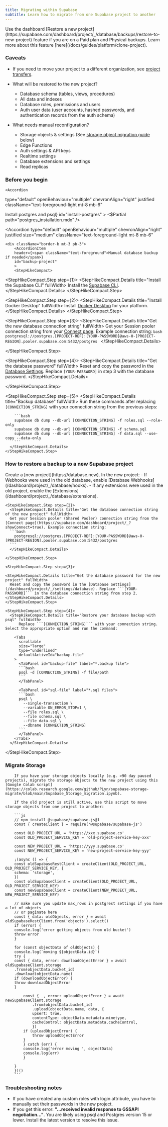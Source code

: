 ```yaml
---
title: Migrating within Supabase
subtitle: Learn how to migrate from one Supabase project to another
---
```


<Admonition type="note" title="" className="mt-3">
  Use the dashboard [Restore a new
  project](https://supabase.com/dashboard/project/_/database/backups/restore-to-new-project) feature
  if you are on a Paid plan and Physical backups. Learn more about this feature
  [here](/docs/guides/platform/clone-project).
</Admonition>

### Caveats

- If you need to move your project to a different organization, see [project transfers](/docs/guides/platform/project-transfer).

- What will be restored to the new project?

  - Database schema (tables, views, procedures)
  - All data and indexes
  - Database roles, permissions and users
  - Auth user data (user accounts, hashed passwords, and authentication records from the auth schema)

- What needs manual reconfiguration?

  - Storage objects & settings (See [storage object migration guide](/docs/guides/platform/migrating-within-supabase#migrate-storage) below)
  - Edge Functions
  - Auth settings & API keys
  - Realtime settings
  - Database extensions and settings
  - Read replicas

### Before you begin

    <Accordion

type="default"
openBehaviour="multiple"
chevronAlign="right"
justified
className="text-foreground-light mt-8 mb-6"

>

  <div className="border-b mt-3 pb-3">
    <AccordionItem
      header={<span className="text-foreground">Install postgres and psql</span>}
      id="install-postgres"
    >
      <$Partial path="postgres_installation.mdx" />
    </AccordionItem>
  </div>
  </Accordion>

<Accordion
  type="default"
  openBehaviour="multiple"
  chevronAlign="right"
  justified
  size="medium"
  className="text-foreground-light mt-8 mb-6"
>
    <div className="border-b mt-3 pb-3">
        <AccordionItem
        header={<span className="text-foreground">Manual database backup if needed</span>}
        id="backup-project"
        >
        <StepHikeCompact>
  <StepHikeCompact.Step step={1}>
    <StepHikeCompact.Details title="Install the Supabase CLI" fullWidth>
    Install the [Supabase CLI](/docs/guides/local-development/cli/getting-started).
    </StepHikeCompact.Details>
  </StepHikeCompact.Step>

<StepHikeCompact.Step step={2}>
  <StepHikeCompact.Details title="Install Docker Desktop" fullWidth>
    Install [Docker Desktop](https://www.docker.com) for your platform.
  </StepHikeCompact.Details>
</StepHikeCompact.Step>

  <StepHikeCompact.Step step={3}>
    <StepHikeCompact.Details title="Get the new database connection string" fullWidth>
      Get your Session pooler connection string from your [Connect page](https://supabase.com/dashboard/project/_?showConnect=true). Example connection string:
      ```bash
        postgresql://postgres.[PROJECT-REF]:[YOUR-PASSWORD]@aws-0-[PROJECT-REGION].pooler.supabase.com:5432/postgres
      ```
    </StepHikeCompact.Details>

  </StepHikeCompact.Step>

  <StepHikeCompact.Step step={4}>
    <StepHikeCompact.Details title="Get the database password" fullWidth>
      Reset and copy the password in the [Database Settings](/dashboard/project/_/settings/database). Replace ```[YOUR-PASSWORD]``` in step 3 with the database password.
    </StepHikeCompact.Details>

  </StepHikeCompact.Step>

  <StepHikeCompact.Step step={5}>
      <StepHikeCompact.Details title="Backup database" fullWidth>
       Run these commands after replacing ```[CONNECTION_STRING]``` with your connection string from the previous steps:

        ```bash
        supabase db dump --db-url [CONNECTION_STRING] -f roles.sql --role-only
        supabase db dump --db-url [CONNECTION_STRING] -f schema.sql
        supabase db dump --db-url [CONNECTION_STRING] -f data.sql --use-copy --data-only
        ```
      </StepHikeCompact.Details>
    </StepHikeCompact.Step>

</StepHikeCompact>
        </AccordionItem>
  </div>
</Accordion>

### How to restore a backup to a new Supabase project

<StepHikeCompact>
    <StepHikeCompact.Step step={1}>
        <StepHikeCompact.Details title="Create and configure new Supabase project" fullWidth>
          Create a [new project](https://database.new). In the new project:
            - If Webhooks were used in the old database, enable [Database Webhooks](/dashboard/project/_/database/hooks).
            - If any extensions were used in the old project, enable the [Extensions](/dashboard/project/_/database/extensions).
        </StepHikeCompact.Details>
    </StepHikeCompact.Step>

    <StepHikeCompact.Step step={2}>
      <StepHikeCompact.Details title="Get the database connection string of the new project" fullWidth>
      Get your Session pooler (Shared Pooler) connection string from the [Connect page](https://supabase.com/dashboard/project/_?showConnect=true). Example connection string:
      ```bash
        postgresql://postgres.[PROJECT-REF]:[YOUR-PASSWORD]@aws-0-[PROJECT-REGION].pooler.supabase.com:5432/postgres
      ```
      </StepHikeCompact.Details>

    </StepHikeCompact.Step>

    <StepHikeCompact.Step step={3}>

    <StepHikeCompact.Details title="Get the database password for the new project" fullWidth>
      Reset and copy the password in the [Database Settings](/dashboard/project/_/settings/database). Replace ```[YOUR-PASSWORD]``` in the database connection string from step 2.
    </StepHikeCompact.Details>
    </StepHikeCompact.Step>

    <StepHikeCompact.Step step={4}>
      <StepHikeCompact.Details title="Restore your database backup with psql" fullWidth>
          Replace ```[CONNECTION_STRING]``` with your connection string. Select the appropriate option and run the command:

        <Tabs
          scrollable
          size="large"
          type="underlined"
          defaultActiveId="backup-file"
        >
          <TabPanel id="backup-file" label="*.backup file">
          ```bash
          psql -d [CONNECTION_STRING] -f file/path
          ```
          </TabPanel>

          <TabPanel id="sql-file" label="*.sql files">
          ```bash
          psql \
            --single-transaction \
            --variable ON_ERROR_STOP=1 \
            --file roles.sql \
            --file schema.sql \
            --file data.sql \
            --dbname [CONNECTION_STRING]
          ```
          </TabPanel>
        </Tabs>
      </StepHikeCompact.Details>

  </StepHikeCompact.Step>
</StepHikeCompact>

### Migrate Storage

        If you have your storage objects locally (e.g. >90 day paused projects), migrate the storage objects to the new project using this [Google Colab script](https://colab.research.google.com/github/PLyn/supabase-storage-migrate/blob/main/Supabase_Storage_migration.ipynb).

        If the old project is still active, use this script to move storage objects from one project to another:

        ```js
        // npm install @supabase/supabase-js@1
        const { createClient } = require('@supabase/supabase-js')

        const OLD_PROJECT_URL = 'https://xxx.supabase.co'
        const OLD_PROJECT_SERVICE_KEY = 'old-project-service-key-xxx'

        const NEW_PROJECT_URL = 'https://yyy.supabase.co'
        const NEW_PROJECT_SERVICE_KEY = 'new-project-service-key-yyy'

        ;(async () => {
        const oldSupabaseRestClient = createClient(OLD_PROJECT_URL, OLD_PROJECT_SERVICE_KEY, {
        schema: 'storage',
        })
        const oldSupabaseClient = createClient(OLD_PROJECT_URL, OLD_PROJECT_SERVICE_KEY)
        const newSupabaseClient = createClient(NEW_PROJECT_URL, NEW_PROJECT_SERVICE_KEY)

        // make sure you update max_rows in postgrest settings if you have a lot of objects
        // or paginate here
        const { data: oldObjects, error } = await oldSupabaseRestClient.from('objects').select()
        if (error) {
        console.log('error getting objects from old bucket')
        throw error
        }

        for (const objectData of oldObjects) {
        console.log(`moving ${objectData.id}`)
        try {
        const { data, error: downloadObjectError } = await oldSupabaseClient.storage
        .from(objectData.bucket_id)
        .download(objectData.name)
        if (downloadObjectError) {
        throw downloadObjectError
        }

            const { _, error: uploadObjectError } = await newSupabaseClient.storage
                .from(objectData.bucket_id)
                .upload(objectData.name, data, {
                upsert: true,
                contentType: objectData.metadata.mimetype,
                cacheControl: objectData.metadata.cacheControl,
                })
            if (uploadObjectError) {
                throw uploadObjectError
            }
            } catch (err) {
            console.log('error moving ', objectData)
            console.log(err)
            }

        }
        })()
        ```

### Troubleshooting notes

- If you have created any custom roles with login attribute, you have to manually set their passwords in the new project.
- If you get this error: **"...received invalid response to GSSAPI negotiation..."**. You are likely using psql and Postgres version 15 or lower. Install the latest version to resolve this issue.
